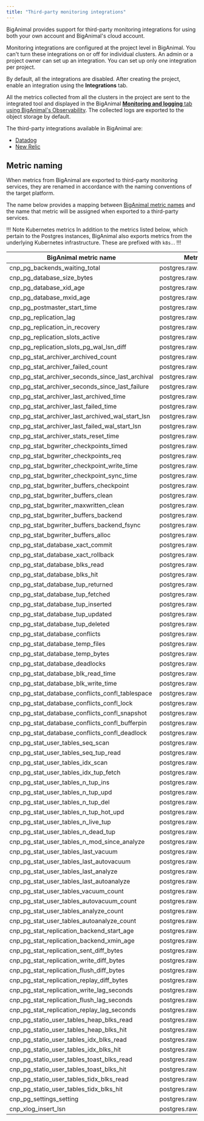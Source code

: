 ```yaml
---
title: "Third-party monitoring integrations"
---
```


BigAnimal provides support for third-party monitoring integrations for using both your own account and BigAnimal's cloud account.

Monitoring integrations are configured at the project level in BigAnimal. You can't turn these integrations on or off for individual clusters. An admin or a project owner can set up an integration. You can set up only one integration per project.

By default, all the integrations are disabled. After creating the project, enable an integration using the **Integrations** tab.

All the metrics collected from all the clusters in the project are sent to the integrated tool and displayed in the BigAnimal  [**Monitoring and logging** tab using BigAnimal's Observability](../monitoring_using_biganimal_observability). The collected logs are exported to the object storage by default.

The third-party integrations available in BigAnimal are:

- [Datadog](./datadog)
- [New Relic](./newrelic)

## Metric naming

When metrics from BigAnimal are exported to third-party monitoring services, they are renamed in accordance with the naming conventions of the target platform.

The name below provides a mapping between [BigAnimal metric names](/biganimal/release/using_cluster/05_monitoring_and_logging/metrics/) 
and the name that metric will be assigned when exported to a third-party services.

!!! Note Kubernetes metrics
In addition to the metrics listed below, which pertain to the Postgres instances, BigAnimal also exports metrics from the underlying Kubernetes infrastructure. These are prefixed with `k8s.`.
!!!

| BigAnimal metric name                            | Metric name for third-party integrations                  |
| ------------------------------------------------ | --------------------------------------------------------- |
| cnp_pg_backends_waiting_total                    | postgres.raw.backends_waiting_total                       |
| cnp_pg_database_size_bytes                       | postgres.raw.pg_database_size_bytes                       |
| cnp_pg_database_xid_age                          | postgres.raw.pg_database_xid_age                          |
| cnp_pg_database_mxid_age                         | postgres.raw.pg_database_mxid_age                         |
| cnp_pg_postmaster_start_time                     | postgres.raw.pg_postmaster_start_time                     |
| cnp_pg_replication_lag                           | postgres.raw.pg_replication_lag                           |
| cnp_pg_replication_in_recovery                   | postgres.raw.pg_replication_in_recovery                   |
| cnp_pg_replication_slots_active                  | postgres.raw.pg_replication_slots_active                  |
| cnp_pg_replication_slots_pg_wal_lsn_diff         | postgres.raw.pg_replication_slots_pg_wal_lsn_diff         |
| cnp_pg_stat_archiver_archived_count              | postgres.raw.pg_stat_archiver_archived_count              |
| cnp_pg_stat_archiver_failed_count                | postgres.raw.pg_stat_archiver_failed_count                |
| cnp_pg_stat_archiver_seconds_since_last_archival | postgres.raw.pg_stat_archiver_seconds_since_last_archival |
| cnp_pg_stat_archiver_seconds_since_last_failure  | postgres.raw.pg_stat_archiver_seconds_since_last_failure  |
| cnp_pg_stat_archiver_last_archived_time          | postgres.raw.pg_stat_archiver_last_archived_time          |
| cnp_pg_stat_archiver_last_failed_time            | postgres.raw.pg_stat_archiver_last_failed_time            |
| cnp_pg_stat_archiver_last_archived_wal_start_lsn | postgres.raw.pg_stat_archiver_last_archived_wal_start_lsn |
| cnp_pg_stat_archiver_last_failed_wal_start_lsn   | postgres.raw.pg_stat_archiver_last_failed_wal_start_lsn   |
| cnp_pg_stat_archiver_stats_reset_time            | postgres.raw.pg_stat_archiver_stats_reset_time            |
| cnp_pg_stat_bgwriter_checkpoints_timed           | postgres.raw.pg_stat_bgwriter_checkpoints_timed           |
| cnp_pg_stat_bgwriter_checkpoints_req             | postgres.raw.pg_stat_bgwriter_checkpoints_req             |
| cnp_pg_stat_bgwriter_checkpoint_write_time       | postgres.raw.pg_stat_bgwriter_checkpoint_write_time       |
| cnp_pg_stat_bgwriter_checkpoint_sync_time        | postgres.raw.pg_stat_bgwriter_checkpoint_sync_time        |
| cnp_pg_stat_bgwriter_buffers_checkpoint          | postgres.raw.pg_stat_bgwriter_buffers_checkpoint          |
| cnp_pg_stat_bgwriter_buffers_clean               | postgres.raw.pg_stat_bgwriter_buffers_clean               |
| cnp_pg_stat_bgwriter_maxwritten_clean            | postgres.raw.pg_stat_bgwriter_maxwritten_clean            |
| cnp_pg_stat_bgwriter_buffers_backend             | postgres.raw.pg_stat_bgwriter_buffers_backend             |
| cnp_pg_stat_bgwriter_buffers_backend_fsync       | postgres.raw.pg_stat_bgwriter_buffers_backend_fsync       |
| cnp_pg_stat_bgwriter_buffers_alloc               | postgres.raw.pg_stat_bgwriter_buffers_alloc               |
| cnp_pg_stat_database_xact_commit                 | postgres.raw.pg_stat_database_xact_commit                 |
| cnp_pg_stat_database_xact_rollback               | postgres.raw.pg_stat_database_xact_rollback               |
| cnp_pg_stat_database_blks_read                   | postgres.raw.pg_stat_database_blks_read                   |
| cnp_pg_stat_database_blks_hit                    | postgres.raw.pg_stat_database_blks_hit                    |
| cnp_pg_stat_database_tup_returned                | postgres.raw.pg_stat_database_tup_returned                |
| cnp_pg_stat_database_tup_fetched                 | postgres.raw.pg_stat_database_tup_fetched                 |
| cnp_pg_stat_database_tup_inserted                | postgres.raw.pg_stat_database_tup_inserted                |
| cnp_pg_stat_database_tup_updated                 | postgres.raw.pg_stat_database_tup_updated                 |
| cnp_pg_stat_database_tup_deleted                 | postgres.raw.pg_stat_database_tup_deleted                 |
| cnp_pg_stat_database_conflicts                   | postgres.raw.pg_stat_database_conflicts                   |
| cnp_pg_stat_database_temp_files                  | postgres.raw.pg_stat_database_temp_files                  |
| cnp_pg_stat_database_temp_bytes                  | postgres.raw.pg_stat_database_temp_bytes                  |
| cnp_pg_stat_database_deadlocks                   | postgres.raw.pg_stat_database_deadlocks                   |
| cnp_pg_stat_database_blk_read_time               | postgres.raw.pg_stat_database_blk_read_time               |
| cnp_pg_stat_database_blk_write_time              | postgres.raw.pg_stat_database_blk_write_time              |
| cnp_pg_stat_database_conflicts_confl_tablespace  | postgres.raw.pg_stat_database_conflicts_confl_tablespace  |
| cnp_pg_stat_database_conflicts_confl_lock        | postgres.raw.pg_stat_database_conflicts_confl_lock        |
| cnp_pg_stat_database_conflicts_confl_snapshot    | postgres.raw.pg_stat_database_conflicts_confl_snapshot    |
| cnp_pg_stat_database_conflicts_confl_bufferpin   | postgres.raw.pg_stat_database_conflicts_confl_bufferpin   |
| cnp_pg_stat_database_conflicts_confl_deadlock    | postgres.raw.pg_stat_database_conflicts_confl_deadlock    |
| cnp_pg_stat_user_tables_seq_scan                 | postgres.raw.pg_stat_user_tables_seq_scan                 |
| cnp_pg_stat_user_tables_seq_tup_read             | postgres.raw.pg_stat_user_tables_seq_tup_read             |
| cnp_pg_stat_user_tables_idx_scan                 | postgres.raw.pg_stat_user_tables_idx_scan                 |
| cnp_pg_stat_user_tables_idx_tup_fetch            | postgres.raw.pg_stat_user_tables_idx_tup_fetch            |
| cnp_pg_stat_user_tables_n_tup_ins                | postgres.raw.pg_stat_user_tables_n_tup_ins                |
| cnp_pg_stat_user_tables_n_tup_upd                | postgres.raw.pg_stat_user_tables_n_tup_upd                |
| cnp_pg_stat_user_tables_n_tup_del                | postgres.raw.pg_stat_user_tables_n_tup_del                |
| cnp_pg_stat_user_tables_n_tup_hot_upd            | postgres.raw.pg_stat_user_tables_n_tup_hot_upd            |
| cnp_pg_stat_user_tables_n_live_tup               | postgres.raw.pg_stat_user_tables_n_live_tup               |
| cnp_pg_stat_user_tables_n_dead_tup               | postgres.raw.pg_stat_user_tables_n_dead_tup               |
| cnp_pg_stat_user_tables_n_mod_since_analyze      | postgres.raw.pg_stat_user_tables_n_mod_since_analyze      |
| cnp_pg_stat_user_tables_last_vacuum              | postgres.raw.pg_stat_user_tables_last_vacuum              |
| cnp_pg_stat_user_tables_last_autovacuum          | postgres.raw.pg_stat_user_tables_last_autovacuum          |
| cnp_pg_stat_user_tables_last_analyze             | postgres.raw.pg_stat_user_tables_last_analyze             |
| cnp_pg_stat_user_tables_last_autoanalyze         | postgres.raw.pg_stat_user_tables_last_autoanalyze         |
| cnp_pg_stat_user_tables_vacuum_count             | postgres.raw.pg_stat_user_tables_vacuum_count             |
| cnp_pg_stat_user_tables_autovacuum_count         | postgres.raw.pg_stat_user_tables_autovacuum_count         |
| cnp_pg_stat_user_tables_analyze_count            | postgres.raw.pg_stat_user_tables_analyze_count            |
| cnp_pg_stat_user_tables_autoanalyze_count        | postgres.raw.pg_stat_user_tables_autoanalyze_count        |
| cnp_pg_stat_replication_backend_start_age        | postgres.raw.pg_stat_replication_backend_start_age        |
| cnp_pg_stat_replication_backend_xmin_age         | postgres.raw.pg_stat_replication_backend_xmin_age         |
| cnp_pg_stat_replication_sent_diff_bytes          | postgres.raw.pg_stat_replication_sent_diff_bytes          |
| cnp_pg_stat_replication_write_diff_bytes         | postgres.raw.pg_stat_replication_write_diff_bytes         |
| cnp_pg_stat_replication_flush_diff_bytes         | postgres.raw.pg_stat_replication_flush_diff_bytes         |
| cnp_pg_stat_replication_replay_diff_bytes        | postgres.raw.pg_stat_replication_replay_diff_bytes        |
| cnp_pg_stat_replication_write_lag_seconds        | postgres.raw.pg_stat_replication_write_lag_seconds        |
| cnp_pg_stat_replication_flush_lag_seconds        | postgres.raw.pg_stat_replication_flush_lag_seconds        |
| cnp_pg_stat_replication_replay_lag_seconds       | postgres.raw.pg_stat_replication_replay_lag_seconds       |
| cnp_pg_statio_user_tables_heap_blks_read         | postgres.raw.pg_statio_user_tables_heap_blks_read         |
| cnp_pg_statio_user_tables_heap_blks_hit          | postgres.raw.pg_statio_user_tables_heap_blks_hit          |
| cnp_pg_statio_user_tables_idx_blks_read          | postgres.raw.pg_statio_user_tables_idx_blks_read          |
| cnp_pg_statio_user_tables_idx_blks_hit           | postgres.raw.pg_statio_user_tables_idx_blks_hit           |
| cnp_pg_statio_user_tables_toast_blks_read        | postgres.raw.pg_statio_user_tables_toast_blks_read        |
| cnp_pg_statio_user_tables_toast_blks_hit         | postgres.raw.pg_statio_user_tables_toast_blks_hit         |
| cnp_pg_statio_user_tables_tidx_blks_read         | postgres.raw.pg_statio_user_tables_tidx_blks_read         |
| cnp_pg_statio_user_tables_tidx_blks_hit          | postgres.raw.pg_statio_user_tables_tidx_blks_hit          |
| cnp_pg_settings_setting                          | postgres.raw.pg_settings_setting                          |
| cnp_xlog_insert_lsn                              | postgres.raw.xlog_insert_lsn                              |
